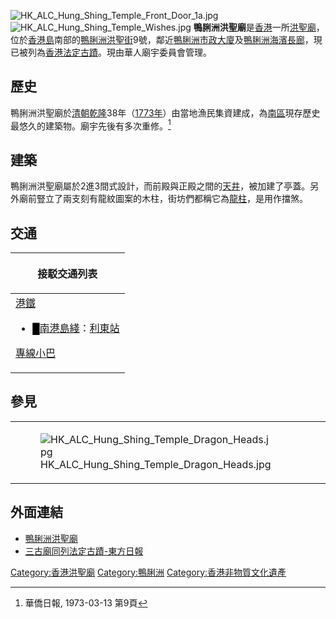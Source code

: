 
[[File:HK_ALC_Hung_Shing_Temple_Front_Door_1a.jpg|thumb]]
[[File:HK_ALC_Hung_Shing_Temple_Wishes.jpg|thumb]]
{{commonscat|Hung Shing Temple, Ap Lei Chau}}
'''鴨脷洲洪聖廟'''是[[香港|香港]]一所[[洪聖廟|洪聖廟]]，位於[[香港島|香港島]]南部的[[鴨脷洲|鴨脷洲]][[洪聖街|洪聖街]]9號，鄰近[[鴨脷洲市政大廈|鴨脷洲市政大廈]]及[[鴨脷洲海濱長廊|鴨脷洲海濱長廊]]，現已被列為[[香港法定古蹟|香港法定古蹟]]。現由華人廟宇委員會管理。

==歷史==
鴨脷洲洪聖廟於[[清朝|清朝]][[乾隆|乾隆]]38年（[[1773年|1773年]]）由當地漁民集資建成，為[[南區_(香港)|南區]]現存歷史最悠久的建築物。廟宇先後有多次重修。<REF>華僑日報, 1973-03-13 第9頁</REF>

==建築==
鴨脷洲洪聖廟屬於2進3間式設計，而前殿與正殿之間的[[天井|天井]]，被加建了亭蓋。另外廟前豎立了兩支刻有龍紋圖案的木柱，街坊們都稱它為[[龍柱|龍柱]]，是用作擋煞。

==交通==
{| class="mw-collapsible mw-collapsed wikitable" style="background:white; margin: 0 auto; width: auto;" 
! 接駁交通列表
|-
|
;[[港鐵|港鐵]]
*<font color="{{南港島綫色彩}}">█</font>[[南港島綫|南港島綫]]：[[利東站|利東站]]
;[[專線小巴|專線小巴]]
{{港島專線小巴簡單列表|27|29A|37}}
|}

==參見==
<references />
{| 
| [[File:HK_ALC_Hung_Shing_Temple_Dragon_Heads.jpg|thumb]] || [[File:HK_ALC_Hung_Shing_Temple_Foundation_Stone.jpg|thumb]]
|}

==外面連結==
*[http://www.ctc.org.hk/b5/directcontrol/temple9.asp 鴨脷洲洪聖廟] {{Wayback|url=http://www.ctc.org.hk/b5/directcontrol/temple9.asp |date=20200607083228 }}
*[http://orientaldaily.on.cc/cnt/news/20141025/mobile/odn-20141025-1025_00176_056.html 三古廟同列法定古蹟-東方日報] {{Wayback|url=http://orientaldaily.on.cc/cnt/news/20141025/mobile/odn-20141025-1025_00176_056.html |date=20200621115353 }}

{{HK-buil-stub}}
{{香港法定古蹟}}

[[Category:香港洪聖廟|Category:香港洪聖廟]]
[[Category:鴨脷洲|Category:鴨脷洲]]
[[Category:香港非物質文化遺產|Category:香港非物質文化遺產]]